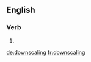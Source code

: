 ==English==

===Verb===
{{head|en}}

# {{present participle of|downscale}}

[[de:downscaling]]
[[fr:downscaling]]